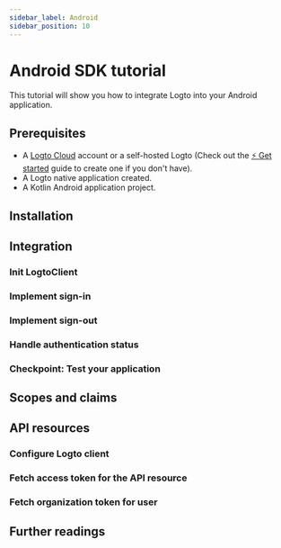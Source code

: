 ```yaml
---
sidebar_label: Android
sidebar_position: 10
---
```



# Android SDK tutorial

This tutorial will show you how to integrate Logto into your Android application.

<AndroidTutorialTip />

## Prerequisites

- A [Logto Cloud](https://cloud.logto.io) account or a self-hosted Logto (Check out the [⚡ Get started](https://docs.logto.io/docs/tutorials/get-started/) guide to create one if you don't have).
- A Logto native application created.
- A Kotlin Android application project.

## Installation

<Installation />

## Integration

### Init LogtoClient

<InitLogtoClient />

### Implement sign-in

<ImplementSignIn />

### Implement sign-out

<ImplementSignOut />

### Handle authentication status

<HandleAuthenticationStatus />

### Checkpoint: Test your application

<CheckIntegration />

## Scopes and claims

<ScopesAndClaims />

## API resources

<ApiResourcesDescription />

### Configure Logto client

<ConfigApiResources />

### Fetch access token for the API resource

<FetchAccessTokenForApiResources />

### Fetch organization token for user

<FetchOrganizationTokenForUser />

## Further readings

<FurtherReadings />
